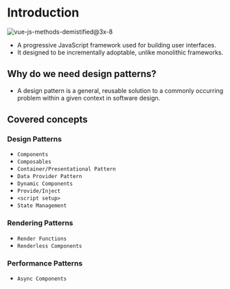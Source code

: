 # Introduction

![vue-js-methods-demistified@3x-8](https://github.com/subrat611/OneStopDoc/assets/77252075/ce3c31a5-7064-405d-a5dd-cc51ff774bc3)

- A progressive JavaScript framework used for building user interfaces.
- It designed to be incrementally adoptable, unlike monolithic frameworks.

## Why do we need design patterns?

- A design pattern is a general, reusable solution to a commonly occurring problem within a given context in software design.

## Covered concepts

### Design Patterns

- `Components`
- `Composables`
- `Container/Presentational Pattern`
- `Data Provider Pattern`
- `Dynamic Components`
- `Provide/Inject`
- `<script setup>`
- `State Management`

### Rendering Patterns

- `Render Functions`
- `Renderless Components`

### Performance Patterns

- `Async Components`

